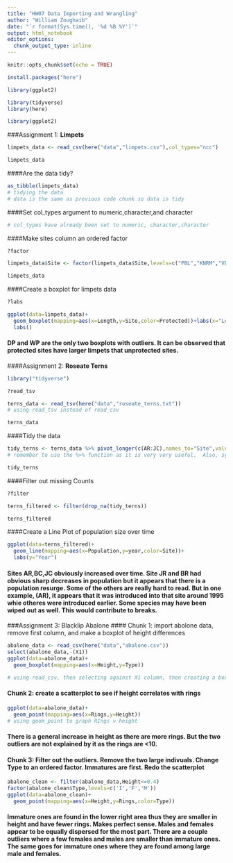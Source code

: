 ```yaml
---
title: "HW07 Data Importing and Wrangling"
author: "William Zoughaib"
date: "`r format(Sys.time(), '%d %B %Y')`"
output: html_notebook
editor_options: 
  chunk_output_type: inline
---
```


```r
knitr::opts_chunk$set(echo = TRUE)
```
```r
install.packages("here")
```
```r
library(ggplot2)
```

```r
library(tidyverse)
library(here)
```
```r
library(ggplot2)
```


###Assignment 1: **Limpets**
```r
limpets_data <- read_csv(here("data","limpets.csv"),col_types="ncc")
```
```r
limpets_data
```
####Are the data tidy?
```r
as_tibble(limpets_data)
# tidying the data
# data is the same as previous code chunk so data is tidy
```
####Set col_types argument to numeric,character,and character
```r
# col_types have already been set to numeric, character,character
```


####Make sites column an ordered factor
```r
?factor
```
```r
limpets_data$Site <- factor(limpets_data$Site,levels=c("PBL","KNRM","VBG","WP","PF","DP","SIO","CTZ1","CTZ2","CNM"),ordered=TRUE)
```
```r
limpets_data
```



####Create a boxplot for limpets data
```r
?labs
```
```r
ggplot(data=limpets_data)+
  geom_boxplot(mapping=aes(x=Length,y=Site,color=Protected))+labs(x="Length (mm)")+
  labs()
```
#### DP and WP are the only two boxplots with outliers.  It can be observed that protected sites have larger limpets that unprotected sites.  


####Assignment 2: **Roseate Terns**
```r
library("tidyverse")
```
```r
?read_tsv
```
```r
terns_data <- read_tsv(here("data","roseate_terns.txt"))
# using read_tsv instead of read_csv
```
```r
terns_data
```


####Tidy the data
```r
tidy_terns <- terns_data %>% pivot_longer(c(AR:JC),names_to="Site",values_to="Population")
# remember to use the %>% function as it is very very useful.  Also, syntactic words do not get ` `.  
```
```r
tidy_terns
```


####Filter out missing Counts
```r
?filter
```
```r
terns_filtered <- filter(drop_na(tidy_terns))
```
```r
terns_filtered
```



####Create a Line Plot of population size over time
```r
ggplot(data=terns_filtered)+
  geom_line(mapping=aes(x=Population,y=year,color=Site))+
  labs(y="Year")
```
#### Sites AR,BC,JC obviously increased over time.  Site JR and BR had obvious sharp decreases in population but it appears that there is a population resurge.  Some of the others are really hard to read.  But in one example, (AR), it appears that it was introduced into that site around 1995 whie otheres were introduced earlier.  Some species may have been wiped out as well.  This would contribute to breaks.  



###Assignment 3: Blacklip Abalone
#### Chunk 1: import abolone data, remove first column, and make a boxplot of height differences
```r
abalone_data <- read_csv(here("data","abalone.csv"))
select(abalone_data,-(X1))
ggplot(data=abalone_data)+
  geom_boxplot(mapping=aes(x=Height,y=Type))

# using read_csv, then selecting against X1 column, then creating a boxplot by using Height v Type (originally used height v type)
```
#### Chunk 2: create a scatterplot to see if height correlates with rings
```r
ggplot(data=abalone_data)+
  geom_point(mapping=aes(x=Rings,y=Height))
# using geom_point to graph RIngs v height
```
#### There is a general increase in height as there are more rings.  But the two outliers are not explained by it as the rings are <10.  


#### Chunk 3: Filter out the outliers.  Remove the two large indivuals.  Change Type to an ordered factor.  Immatures are first.  Redo the scatterplot
```r
abalone_clean <- filter(abalone_data,Height<=0.4)
factor(abalone_clean$Type,levels=c('I','F','M'))
ggplot(data=abalone_clean)+
  geom_point(mapping=aes(x=Height,y=Rings,color=Type))
```
#### Immature ones are found in the lower right area thus they are smaller in height and have fewer rings.  Makes perfect sense.  Males and females appear to be equally dispersed for the most part.  There are a couple outliers where a few females and males are smaller than immature ones.  The same goes for immature ones where they are found among large male and females.  



